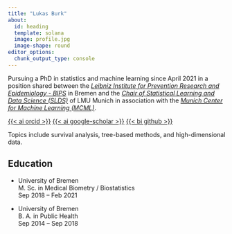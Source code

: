 ```yaml
---
title: "Lukas Burk"
about:
  id: heading
  template: solana
  image: profile.jpg
  image-shape: round
editor_options: 
  chunk_output_type: console
---
```


::: {#heading}
Pursuing a PhD in statistics and machine learning since April 2021 in a position shared between 
the [*Leibniz Institute for Prevention Research and Epidemiology - BIPS*](https://www.bips-institut.de) in Bremen 
and the [*Chair of Statistical Learning and Data Science (SLDS)*](https://www.slds.stat.uni-muenchen.de) of LMU Munich 
in association with the [*Munich Center for Machine Learning (MCML)*](https://mcml.ai/).

::: about-links
[{{< ai orcid >}}](https://orcid.org/0000-0001-7528-3795)
[{{< ai google-scholar >}}](https://scholar.google.com/citations?user=zcITcLUAAAAJ)
[{{< bi github >}}](https://github.com/jemus42)
:::

Topics include survival analysis, tree-based methods, and high-dimensional data.

## Education

-   University of Bremen\
    M. Sc.
    in Medical Biometry / Biostatistics\
    Sep 2018 -- Feb 2021

-   University of Bremen\
    B. A.
    in Public Health\
    Sep 2014 -- Sep 2018
:::
